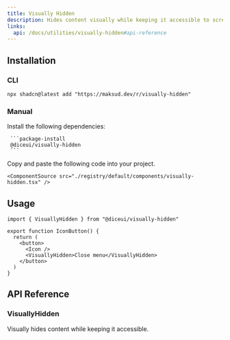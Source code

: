 ```yaml
---
title: Visually Hidden
description: Hides content visually while keeping it accessible to screen readers.
links:
  api: /docs/utilities/visually-hidden#api-reference
---
```


## Installation

### CLI

```package-install
npx shadcn@latest add "https://maksud.dev/r/visually-hidden"
```

### Manual

<Steps>
  <Step>
     Install the following dependencies:

     ```package-install
     @diceui/visually-hidden
     ```
  </Step>

  <Step>
    Copy and paste the following code into your project.

    <ComponentSource src="./registry/default/components/visually-hidden.tsx" />
  </Step>
</Steps>

## Usage

```tsx
import { VisuallyHidden } from "@diceui/visually-hidden"

export function IconButton() {
  return (
    <button>
      <Icon />
      <VisuallyHidden>Close menu</VisuallyHidden>
    </button>
  )
}
```

## API Reference

### VisuallyHidden

Visually hides content while keeping it accessible.

<AutoTypeTable
  path="./types/docs/utilities.ts"
  name="VisuallyHiddenProps"
/>
